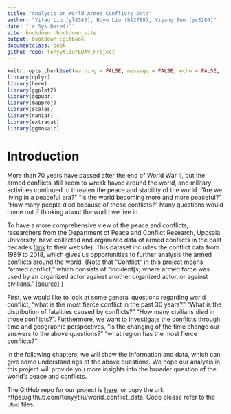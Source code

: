 ```yaml
--- 
title: "Analysis on World Armed Conflicts Data"
author: "Yitao Liu (yl4343), Boyu Liu (bl2788), Yiyang Sun (ys3284)"
date: "`r Sys.Date()`"
site: bookdown::bookdown_site
output: bookdown::gitbook
documentclass: book
github-repo: tonyytliu/EDAV_Project
---
```


```r
knitr::opts_chunk$set(warning = FALSE, message = FALSE, echo = FALSE, fig.align='center')
library(dplyr)
library(here)
library(ggplot2)
library(ggpubr)
library(mapproj)
library(scales)
library(naniar)
library(extracat)
library(ggmosaic)
```

# Introduction

More than 70 years have passed after the end of World War II, but the armed conflicts still seem to wreak havoc around the world, and military activities continued to threaten the peace and stability of the world. "Are we living in a peaceful era?" "Is the world becoming more and more peaceful?" "How many people died because of these conflicts?" Many questions would come out if thinking about the world we live in.

To have a more comprehensive view of the peace and conflicts, researchers from the Department of Peace and Conflict Research, Uppsala University, have collected and organized data of armed conflicts in the past decades ([link](https://ucdp.uu.se/downloads/index.html#ged_global){target="_blank"} to their website). This dataset includes the conflict data from 1989 to 2018, which gives us opportunities to further analysis the armed conflicts around the world. (Note that  "Conflict" in this project means "armed conflict," which consists of "incident[s] where  armed force was used by an organized actor against another organized actor, or against civilians." [[source]](https://ucdp.uu.se/downloads/ged/ged191.pdf){target="_blank"}
)

First, we would like to look at some general questions regarding world conflict, "what is the most fierce conflict in the past 30 years?" "What is the distribution of fatalities caused by conflicts?" "How many civilians died in those conflicts?". Furthermore, we want to investigate the conflicts through time and geographic perspectives, "is the changing of the time change our answers to the above questions?" "what region has the most fierce conflicts?"

In the following chapters, we will show the information and data, which can give some understandings of the above questions. We hope our analysis in this project will provide you more insights into the broader question of the world's peace and conflicts.

The GitHub repo for our project is [here](https://github.com/tonyytliu/world_conflict_data){target="_blank"}, or copy the url: https://github.com/tonyytliu/world_conflict_data. Code please refer to the `.Rmd` files.